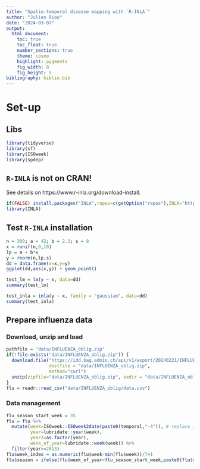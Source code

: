 ```yaml
---
title: "Spatio-temporal disease mapping with `R-INLA`"
author: "Julien Riou"
date: "2024-03-07"
output:
  html_document:
    toc: true
    toc_float: true
    number_sections: true
    theme: cosmo
    highlight: pygments
    fig_width: 8
    fig_height: 5
bibliography: biblio.bib  
---
```


# Set-up

## Libs

```r
library(tidyverse)
library(sf)
library(ISOweek)
library(spdep)
```

## `R-INLA` is not on CRAN!

See details on https://www.r-inla.org/download-install.

```r
if(FALSE) install.packages("INLA",repos=c(getOption("repos"),INLA="https://inla.r-inla-download.org/R/stable"), dep=TRUE)
library(INLA)
```

## Test `R-INLA` installation

```r
n = 300; a = 42; b = 2.3; s = 8
x = runif(n,0,10)
lp = a + b*x
y = rnorm(n,lp,s)
dd = data.frame(x=x,y=y)
ggplot(dd,aes(x,y)) + geom_point()
```

```r
test_lm = lm(y ~ x, data=dd)
summary(test_lm)
```

```r
test_inla = inla(y ~ x, family = "gaussian", data=dd)
summary(test_inla)
```

## Prepare influenza data

### Download, unzip and load

```r
pathfile = "data/INFLUENZA_oblig.zip"
if(!file.exists("data/INFLUENZA_oblig.zip")) {
  download.file("https://idd.bag.admin.ch/api/v1/export/20240221/INFLUENZA_oblig/zip",
                destfile = "data/INFLUENZA_oblig.zip",
                method="curl")
  unzip(zipfile="data/INFLUENZA_oblig.zip", exdir = "data/INFLUENZA_oblig/")
}
flu = readr::read_csv("data/INFLUENZA_oblig/data.csv")
```

### Data management

```r
flu_season_start_week = 35
flu = flu %>% 
  mutate(week=ISOweek::ISOweek2date(paste0(temporal,"-4")), # replace ISOweek string with date of the Thursday of each week
         year=lubridate::year(week),                 
         year2=as.factor(year),                      
         week_of_year=lubridate::week(week)) %>%      
  filter(year>=2013)
flu$week_index = as.numeric(flu$week-min(flu$week))/7+1
flu$season = ifelse(flu$week_of_year<flu_season_start_week,paste0(flu$year-1,"-",flu$year),paste0(flu$year,"-",flu$year+1))
```
